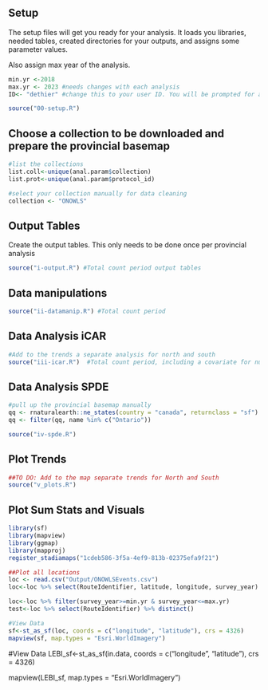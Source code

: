 ## Setup

The setup files will get you ready for your analysis. It loads you libraries, needed tables, created directories for your outputs, and assigns some parameter values. 

Also assign max year of the analysis. 

```r

min.yr <-2018
max.yr <- 2023 #needs changes with each analysis
ID<- "dethier" #change this to your user ID. You will be prompted for a password. 

source("00-setup.R")

```

## Choose a collection to be downloaded and prepare the provincial basemap

```r

#list the collections
list.coll<-unique(anal.param$collection)
list.prot<-unique(anal.param$protocol_id)

#select your collection manually for data cleaning
collection <- "ONOWLS"

```

## Output Tables

Create the output tables. This only needs to be done once per provincial analysis

```r

source("i-output.R") #Total count period output tables

```


## Data manipulations 

```r

source("ii-datamanip.R") #Total count period

```

## Data Analysis iCAR

```r

#Add to the trends a separate analysis for north and south
source("iii-icar.R")  #Total count period, including a covariate for number of stops per route and random effect for protocol_id to control for unexplained variation due to differences in protocol. 

```

## Data Analysis SPDE

```r


#pull up the provincial basemap manually
qq <- rnaturalearth::ne_states(country = "canada", returnclass = "sf") %>% st_transform(epsg6703km) 
qq <- filter(qq, name %in% c("Ontario"))

source("iv-spde.R")

```

## Plot Trends 

```r

##TO DO: Add to the map separate trends for North and South
source("v_plots.R")


```

## Plot Sum Stats and Visuals

```r

library(sf)
library(mapview)
library(ggmap) 
library(mapproj)
register_stadiamaps("1cdeb586-3f5a-4ef9-813b-02375efa9f21") 

##Plot all locations
loc <- read.csv("Output/ONOWLSEvents.csv")
loc<-loc %>% select(RouteIdentifier, latitude, longitude, survey_year) %>% distinct()

loc<-loc %>% filter(survey_year>=min.yr & survey_year<=max.yr)
test<-loc %>% select(RouteIdentifier) %>% distinct()

#View Data
sf<-st_as_sf(loc, coords = c("longitude", "latitude"), crs = 4326)
mapview(sf, map.types = "Esri.WorldImagery")


```

#View Data
LEBI_sf<-st_as_sf(in.data, 
                  coords = c("longitude", "latitude"), crs = 4326)

mapview(LEBI_sf, map.types = "Esri.WorldImagery")
